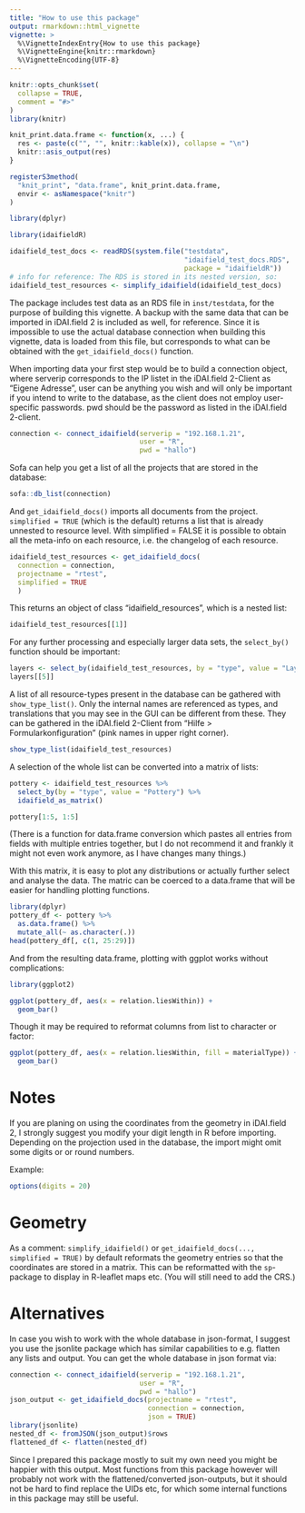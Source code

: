 ```yaml
---
title: "How to use this package"
output: rmarkdown::html_vignette
vignette: >
  %\VignetteIndexEntry{How to use this package}
  %\VignetteEngine{knitr::rmarkdown}
  %\VignetteEncoding{UTF-8}
---
```


```r
knitr::opts_chunk$set(
  collapse = TRUE,
  comment = "#>"
)
library(knitr)

knit_print.data.frame <- function(x, ...) {
  res <- paste(c("", "", knitr::kable(x)), collapse = "\n")
  knitr::asis_output(res)
}

registerS3method(
  "knit_print", "data.frame", knit_print.data.frame,
  envir <- asNamespace("knitr")
)

library(dplyr)
```

```r
library(idaifieldR)
```

```r
idaifield_test_docs <- readRDS(system.file("testdata",
                                           "idaifield_test_docs.RDS",
                                           package = "idaifieldR"))
# info for reference: The RDS is stored in its nested version, so:
idaifield_test_resources <- simplify_idaifield(idaifield_test_docs)
```

The package includes test data as an RDS file in `inst/testdata`, for the purpose of building this vignette. A backup with the same data that can be imported in iDAI.field 2 is included as well, for reference. Since it is impossible to use the actual database connection when building this vignette, data is loaded from this file, but corresponds to what can be obtained with the `get_idaifield_docs()` function.

When importing data your first step would be to build a connection object, where serverip corresponds to the IP listet in the iDAI.field 2-Client as "Eigene Adresse", user can be anything you wish and will only be important if you intend to write to the database, as the client does not employ user-specific passwords. pwd should be the password as listed in the iDAI.field 2-client.
```r
connection <- connect_idaifield(serverip = "192.168.1.21",
                                user = "R",
                                pwd = "hallo")
```

Sofa can help you get a list of all the projects that are stored in the database:

```r
sofa::db_list(connection)
```

And `get_idaifield_docs()` imports all documents from the project. `simplified = TRUE` (which is the default) returns a list that is already unnested to resource level. With simplified = FALSE it is possible to obtain all the meta-info on each resource, i.e. the changelog of each resource.

```r
idaifield_test_resources <- get_idaifield_docs(
  connection = connection,
  projectname = "rtest",
  simplified = TRUE
  )
```

This returns an object of class "idaifield_resources", which is a nested list: 

```r
idaifield_test_resources[[1]]
```



For any further processing and especially larger data sets, the `select_by()` function should be important:

```r
layers <- select_by(idaifield_test_resources, by = "type", value = "Layer")
layers[[5]]
```

A list of all resource-types present in the database can be gathered with `show_type_list()`. Only the internal names are referenced as types, and translations that you may see in the GUI can be different from these. They can be gathered in the iDAI.field 2-Client from "Hilfe > Formularkonfiguration" (pink names in upper right corner).

```r
show_type_list(idaifield_test_resources)
```

A selection of the whole list can be converted into a matrix of lists: 

```r
pottery <- idaifield_test_resources %>%
  select_by(by = "type", value = "Pottery") %>%
  idaifield_as_matrix()

pottery[1:5, 1:5]
```
(There is a function for data.frame conversion which pastes all entries from fields with multiple entries together, but I do not recommend it and frankly it might not even work anymore, as I have changes many things.)

With this matrix, it is easy to plot any distributions or actually further select and analyse the data. The matric can be coerced to a data.frame that will be easier for handling plotting functions.

```r
library(dplyr)
pottery_df <- pottery %>%
  as.data.frame() %>%
  mutate_all(~ as.character(.))
head(pottery_df[, c(1, 25:29)])
```

And from the resulting data.frame, plotting with ggplot works without complications:

```r
library(ggplot2)

ggplot(pottery_df, aes(x = relation.liesWithin)) +
  geom_bar()
```
Though it may be required to reformat columns from list to character or factor:

```r
ggplot(pottery_df, aes(x = relation.liesWithin, fill = materialType)) +
  geom_bar()
```


# Notes

If you are planing on using the coordinates from the geometry in iDAI.field 2, 
I strongly suggest you modify your digit length in R before importing. Depending 
on the projection used in the database, the import might omit some digits or 
or round numbers. 

Example: 

```r
options(digits = 20)
```

# Geometry

As a comment: `simplify_idaifield()` or `get_idaifield_docs(..., simplified = TRUE)` by default reformats the geometry entries so that the coordinates are stored in a matrix. This can be reformatted with the `sp`-package to display in R-leaflet maps etc. (You will still need to add the CRS.)

# Alternatives

In case you wish to work with the whole database in json-format, I suggest you use the jsonlite package which has similar capabilities to e.g. flatten any lists and output. You can get the whole database in json format via: 

```r
connection <- connect_idaifield(serverip = "192.168.1.21", 
                                user = "R",
                                pwd = "hallo")
json_output <- get_idaifield_docs(projectname = "rtest",
                                  connection = connection,
                                  json = TRUE)
library(jsonlite)
nested_df <- fromJSON(json_output)$rows
flattened_df <- flatten(nested_df)
```

Since I prepared this package mostly to suit my own need you might be happier with this output. Most functions from this package however will probably not work with the flattened/converted json-outputs, but it should not be hard to find replace the UIDs etc, for which some internal functions in this package may still be useful.
